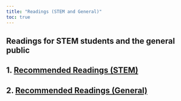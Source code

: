 ```yaml
---
title: "Readings (STEM and General)"
toc: true
---
```


## Readings for STEM students and the general public

## 1. [Recommended Readings (STEM)](reading_stem.qmd)

## 2. [Recommended Readings (General)](reading_general.qmd)
